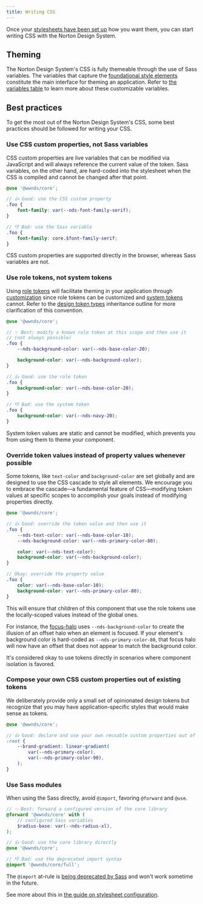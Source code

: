 ```yaml
---
title: Writing CSS
---
```



Once your [stylesheets have been set up](stylesheet-setup) how you want them, you can start writing CSS with the Norton Design System.

## Theming

The Norton Design System's CSS is fully themeable through the use of Sass variables.
The variables that capture the [foundational style elements](/docs/foundations) constitute the main interface for theming an application.
Refer to [the variables table](core-api#theming-variables) to learn more about these customizable variables.

## Best practices

To get the most out of the Norton Design System's CSS, some best practices should be followed for writing your CSS.

### Use CSS custom properties, not Sass variables

CSS custom properties are live variables that can be modified via JavaScript and will always reference the current value of the token.
Sass variables, on the other hand, are hard-coded into the stylesheet when the CSS is compiled and cannot be changed after that point.

```scss
@use '@wwnds/core';

// 👍 Good: use the CSS custom property
.foo {
	font-family: var(--nds-font-family-serif);
}

// 👎 Bad: use the Sass variable
.foo {
	font-family: core.$font-family-serif;
}
```

<Callout title="Why?" border="left">

CSS custom properties are supported directly in the browser, whereas Sass variables are not.

</Callout>

### Use role tokens, not system tokens

Using [role tokens](/docs/foundations/design-tokens#role-tokens) will facilitate theming in your application through [customization](stylesheet-setup#customization) since role tokens can be customized and [system tokens](/docs/foundations/design-tokens#system-tokens) cannot.
Refer to the [design token types](/docs/foundations/design-tokens#types-of-design-tokens) inheritance outline for more clarification of this convention.

```scss
@use '@wwnds/core';

// ✨ Best: modify a known role token at this scope and then use it
// (not always possible)
.foo {
	--nds-background-color: var(--nds-base-color-20);

	background-color: var(--nds-background-color);
}

// 👍 Good: use the role token
.foo {
	background-color: var(--nds-base-color-20);
}

// 👎 Bad: use the system token
.foo {
	background-color: var(--nds-navy-20);
}
```

<Callout title="Why?" border="left">

System token values are static and cannot be modified, which prevents you from using them to theme your component.

</Callout>

### Override token values instead of property values whenever possible

Some tokens, like `text-color` and `background-color` are set globally and are designed to use the CSS cascade to style all elements.
We encourage you to embrace the cascade&mdash;a fundamental feature of CSS&mdash;modifying token values at specific scopes to accomplish your goals instead of modifying properties directly.

```scss
@use '@wwnds/core';

// 👍 Good: override the token value and then use it
.foo {
	--nds-text-color: var(--nds-base-color-10);
	--nds-background-color: var(--nds-primary-color-80);

	color: var(--nds-text-color);
	background-color: var(--nds-background-color);
}

// Okay: override the property value
.foo {
	color: var(--nds-base-color-10);
	background-color: var(--nds-primary-color-80);
}
```

<Callout title="Why?" border="left">

This will ensure that children of this component that use the role tokens use the locally-scoped values instead of the global ones.

For instance, the [focus-halo](/docs/foundations/accessibility#focus-halo) uses `--nds-background-color` to create the illusion of an offset halo when an element is focused.
If your element's background color is hard-coded as `--nds-primary-color-80`, that focus halo will now have an offset that does not appear to match the background color.

It's considered okay to use tokens directly in scenarios where component isolation is favored.

</Callout>

### Compose your own CSS custom properties out of existing tokens

We deliberately provide only a small set of opinionated design tokens but recognize that you may have application-specific styles that would make sense as tokens.

```scss
@use '@wwnds/core';

// 👍 Good: declare and use your own reusable custom properties out of existing tokens
:root {
	--brand-gradient: linear-gradient(
		var(--nds-primary-color),
		var(--nds-primary-color-90),
	);
}
```

### Use Sass modules

When using the Sass directly, avoid `@import`, favoring `@forward` and `@use`.

```scss
// ✨ Best: forward a configured version of the core library
@forward '@wwnds/core' with (
	// configured Sass variables
	$radius-base: var(--nds-radius-xl),
);

// 👍 Good: use the core library directly
@use '@wwnds/core';

// 👎 Bad: use the deprecated import syntax
@import '@wwnds/core/full';
```

<Callout title="Why?" border="left">

The `@import` at-rule is [being deprecated by Sass](https://sass-lang.com/documentation/at-rules/import) and won't work sometime in the future.

See more about this in [the guide on stylesheet configuration](stylesheet-setup#configuration).

</Callout>
